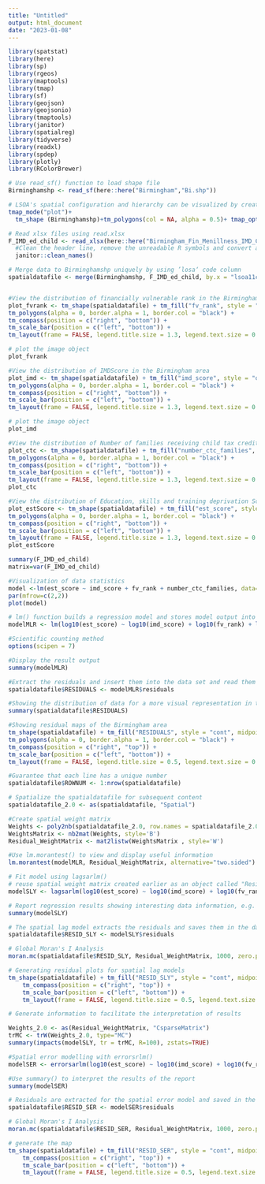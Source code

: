 ```yaml
---
title: "Untitled"
output: html_document
date: "2023-01-08"
---
```

```r
library(spatstat)
library(here)
library(sp)
library(rgeos)
library(maptools)
library(tmap)
library(sf)
library(geojson)
library(geojsonio)
library(tmaptools)
library(janitor)
library(spatialreg)
library(tidyverse)
library(readxl)
library(spdep)
library(plotly)
library(RColorBrewer)
```


```r
# Use read_sf() function to load shape file 
Birminghamshp <- read_sf(here::here("Birmingham","Bi.shp"))

# LSOA's spatial configuration and hierarchy can be visualized by creating an empty map
tmap_mode("plot")+
  tm_shape (Birminghamshp)+tm_polygons(col = NA, alpha = 0.5)+ tmap_options(check.and.fix = TRUE)
```
```r
# Read xlsx files using read.xlsx
F_IMD_ed_child <- read_xlsx(here::here("Birmingham_Fin_Menillness_IMD_Child.xlsx"))%>%
  #Clean the header line, remove the unreadable R symbols and convert all to lowercase
  janitor::clean_names()

# Merge data to Birminghamshp uniquely by using ’losa‘ code column
spatialdatafile <- merge(Birminghamshp, F_IMD_ed_child, by.x = "lsoa11cd", by.y = "lsoa2011")


#View the distribution of financially vulnerable rank in the Birmingham area 
plot_fvrank <- tm_shape(spatialdatafile) + tm_fill("fv_rank", style = "quantile", n = 5, palette = "Greens") +
tm_polygons(alpha = 0, border.alpha = 1, border.col = "black") +
tm_compass(position = c("right", "bottom")) +
tm_scale_bar(position = c("left", "bottom")) +
tm_layout(frame = FALSE, legend.title.size = 1.3, legend.text.size = 0.7) 

# plot the image object
plot_fvrank

#View the distribution of IMDScore in the Birmingham area 
plot_imd <- tm_shape(spatialdatafile) + tm_fill("imd_score", style = "quantile", n = 5, palette = "Purples") +
tm_polygons(alpha = 0, border.alpha = 1, border.col = "black") +
tm_compass(position = c("right", "bottom")) +
tm_scale_bar(position = c("left", "bottom")) +
tm_layout(frame = FALSE, legend.title.size = 1.3, legend.text.size = 0.7)

# plot the image object
plot_imd

#View the distribution of Number of families receiving child tax credit in the Birmingham area 
plot_ctc <- tm_shape(spatialdatafile) + tm_fill("number_ctc_families", style = "quantile", n = 5, palette = "Reds") +
tm_polygons(alpha = 0, border.alpha = 1, border.col = "black") +
tm_compass(position = c("right", "bottom")) +
tm_scale_bar(position = c("left", "bottom")) +
tm_layout(frame = FALSE, legend.title.size = 1.3, legend.text.size = 0.7)
plot_ctc

#View the distribution of Education, skills and training deprivation Score in the Birmingham area 
plot_estScore <- tm_shape(spatialdatafile) + tm_fill("est_score", style = "quantile", n = 5, palette = "Blues") +
tm_polygons(alpha = 0, border.alpha = 1, border.col = "black") +
tm_compass(position = c("right", "bottom")) +
tm_scale_bar(position = c("left", "bottom")) +
tm_layout(frame = FALSE, legend.title.size = 1.3, legend.text.size = 0.7)
plot_estScore
```

```r
summary(F_IMD_ed_child)
matrix=var(F_IMD_ed_child)

#Visualization of data statistics
model <-lm(est_score ~ imd_score + fv_rank + number_ctc_families, data=spatialdatafile)
par(mfrow=c(2,2))
plot(model)

# lm() function builds a regression model and stores model output into the object 'modelMLR'
modelMLR <- lm(log10(est_score) ~ log10(imd_score) + log10(fv_rank) + log10(number_ctc_families), data = spatialdatafile)

#Scientific counting method
options(scipen = 7)

#Display the result output
summary(modelMLR)
```
```r
#Extract the residuals and insert them into the data set and read them
spatialdatafile$RESIDUALS <- modelMLR$residuals

#Showing the distribution of data for a more visual representation in the map
summary(spatialdatafile$RESIDUALS)

#Showing residual maps of the Birmingham area
tm_shape(spatialdatafile) + tm_fill("RESIDUALS", style = "cont", midpoint = 0, palette = "-RdBu") +
tm_polygons(alpha = 0, border.alpha = 1, border.col = "black") +
tm_compass(position = c("right", "top")) +
tm_scale_bar(position = c("left", "bottom")) +
tm_layout(frame = FALSE, legend.title.size = 0.5, legend.text.size = 0.5)
```
```r
#Guarantee that each line has a unique number
spatialdatafile$ROWNUM <- 1:nrow(spatialdatafile)

# Spatialize the spatialdatafile for subsequent content
spatialdatafile_2.0 <- as(spatialdatafile, "Spatial")

#Create spatial weight matrix
Weights <- poly2nb(spatialdatafile_2.0, row.names = spatialdatafile_2.0$ROWNUM)
WeightsMatrix <- nb2mat(Weights, style='B')
Residual_WeightMatrix <- mat2listw(WeightsMatrix , style='W')

#Use lm.morantest() to view and display useful information
lm.morantest(modelMLR, Residual_WeightMatrix, alternative="two.sided")
```
```r
# Fit model using lagsarlm()
# reuse spatial weight matrix created earlier as an object called "Residual_WeighMatrix" 
modelSLY <- lagsarlm(log10(est_score) ~ log10(imd_score) + log10(fv_rank) + log10(number_ctc_families), data = spatialdatafile_2.0, Residual_WeightMatrix)

# Report regression results showing interesting data information, e.g. AIC, p-value, etc.
summary(modelSLY)

```
```r
# The spatial lag model extracts the residuals and saves them in the dataset.
spatialdatafile$RESID_SLY <- modelSLY$residuals

# Global Moran's I Analysis
moran.mc(spatialdatafile$RESID_SLY, Residual_WeightMatrix, 1000, zero.policy = T)

```
```r
# Generating residual plots for spatial lag models
tm_shape(spatialdatafile) + tm_fill("RESID_SLY", style = "cont", midpoint = 0, palette = "-RdBu") +
    tm_compass(position = c("right", "top")) +
    tm_scale_bar(position = c("left", "bottom")) +
    tm_layout(frame = FALSE, legend.title.size = 0.5, legend.text.size = 0.5)
```
```r
# Generate information to facilitate the interpretation of results

Weights_2.0 <- as(Residual_WeightMatrix, "CsparseMatrix")
trMC <- trW(Weights_2.0, type="MC")
summary(impacts(modelSLY, tr = trMC, R=100), zstats=TRUE)


```
```r
#Spatial error modelling with errorsrlm()
modelSER <- errorsarlm(log10(est_score) ~ log10(imd_score) + log10(fv_rank) + log10(number_ctc_families), data = spatialdatafile_2.0, Residual_WeightMatrix)

#Use summary() to interpret the results of the report
summary(modelSER)
```
```r
# Residuals are extracted for the spatial error model and saved in the dataset.
spatialdatafile$RESID_SER <- modelSER$residuals

# Global Moran's I Analysis
moran.mc(spatialdatafile$RESID_SER, Residual_WeightMatrix, 1000, zero.policy = T)

# generate the map
tm_shape(spatialdatafile) + tm_fill("RESID_SER", style = "cont", midpoint = 0, palette = "-RdBu") +
    tm_compass(position = c("right", "top")) +
    tm_scale_bar(position = c("left", "bottom")) +
    tm_layout(frame = FALSE, legend.title.size = 0.5, legend.text.size = 0.5)
```
